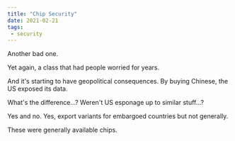 ```yaml
---
title: "Chip Security"
date: 2021-02-21
tags:
 - security
---
```

Another bad one.

Yet again, a class that had people worried for years.

And it's starting to have geopolitical consequences. By buying Chinese, the US exposed its data.

What's the difference...? Weren't US esponage up to similar stuff...?

Yes and no. Yes, export variants for embargoed countries but not generally.

These were generally available chips.

